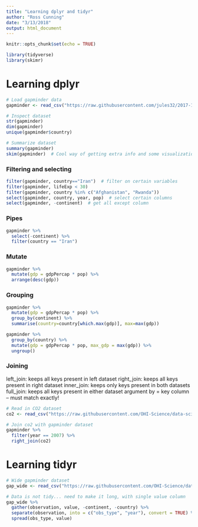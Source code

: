 ```yaml
---
title: "Learning dplyr and tidyr"
author: "Ross Cunning"
date: "3/13/2018"
output: html_document
---
```


```r
knitr::opts_chunk$set(echo = TRUE)

library(tidyverse)
library(skimr)
```

# Learning dplyr

```r
# Load gapminder data
gapminder <- read_csv("https://raw.githubusercontent.com/jules32/2017-11-30-MBARI/gh-pages/data/gapminder.csv")

# Inspect dataset
str(gapminder)
dim(gapminder)
unique(gapminder$country)
```

```r
# Summarize dataset
summary(gapminder)
skim(gapminder)  # Cool way of getting extra info and some visualization
```

### Filtering and selecting
```r
filter(gapminder, country=="Iran")  # filter on certain variables
filter(gapminder, lifeExp < 30)
filter(gapminder, country %in% c("Afghanistan", "Rwanda"))
select(gapminder, country, year, pop)  # select certain columns
select(gapminder, -continent)  # get all except column
```

### Pipes
```r
gapminder %>%
  select(-continent) %>%
  filter(country == "Iran")
```

### Mutate
```r
gapminder %>%
  mutate(gdp = gdpPercap * pop) %>%
  arrange(desc(gdp))
```

### Grouping
```r
gapminder %>%
  mutate(gdp = gdpPercap * pop) %>%
  group_by(continent) %>%
  summarise(country=country[which.max(gdp)], max=max(gdp))

gapminder %>%
  group_by(country) %>%
  mutate(gdp = gdpPercap * pop, max_gdp = max(gdp)) %>%
  ungroup()
```

### Joining

left_join: keeps all keys present in left dataset
right_join: keeps all keys present in right dataset
inner_join: keeps only keys present in both datasets
full_join: keeps all keys present in either dataset
argument by = key column -- must match exactly!

```r
# Read in CO2 dataset
co2 <- read_csv("https://raw.githubusercontent.com/OHI-Science/data-science-training/master/data/co2.csv")

# Join co2 with gapminder dataset
gapminder %>%
  filter(year == 2007) %>%
  right_join(co2)

```

# Learning tidyr

```r
# Wide gapminder dataset
gap_wide <- read_csv("https://raw.githubusercontent.com/OHI-Science/data-science-training/master/data/gapminder_wide.csv")

# Data is not tidy... need to make it long, with single value column
gap_wide %>%
  gather(observation, value, -continent, -country) %>%
  separate(observation, into = c("obs_type", "year"), convert = TRUE) %>%
  spread(obs_type, value)
```

